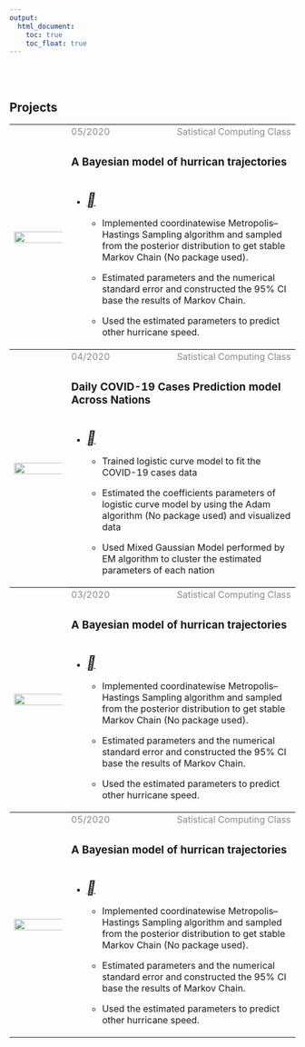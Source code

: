 ```yaml
---
output: 
  html_document:
    toc: true
    toc_float: true
---
```

\
\

<link rel="stylesheet" href="style.css">
<script src="https://kit.fontawesome.com/6e8b08f469.js" crossorigin="anonymous"></script>


<h2><b>Projects</b></h2>

<table>
<col width="20%">
<col width="30%">
<col width="50%">

<tr style="border-top:1pt solid black;">
  <th rowspan="3"><img src="./files/project4.png" style="width:800%; float:left" class="center image-square"></a></th>
  <td style="vertical-align: bottom"><font color="8B8A8A">05/2020</font></td>
  <td style="text-align:right; vertical-align:bottom"><font color="8B8A8A">Satistical Computing Class</font></td>
</tr>
<tr>
  <td colspan="2" style="height:20px; vertical-align:middle"><h3><b>A Bayesian model of hurrican trajectories</b></h3></td>
</tr>
<tr>
  <td colspan="2">
  
  * <a href="./files/report4.pdf"><i style="font-size:24px" class="fa">&#xf1c1;</i></a>
  
  
  * Implemented coordinatewise Metropolis–Hastings Sampling algorithm and sampled from the posterior distribution to get stable Markov Chain (No package used). 
  
  * Estimated parameters and the numerical standard error and constructed the 95% CI base the results of Markov Chain.
  
  * Used the estimated parameters to predict other hurricane speed.</td>
  
</tr>



<tr style="border-top:1pt solid black;">
  <th rowspan="3"><img src="./files/project3.png" style="width:800%; float:left" class="center image-square"></a></th>
  <td style="vertical-align: bottom"><font color="8B8A8A">04/2020</font></td>
  <td style="text-align:right; vertical-align:bottom"><font color="8B8A8A">Satistical Computing Class</font></td>
</tr>
<tr>
  <td colspan="2" style="height:20px; vertical-align:middle"><h3><b>Daily COVID-19 Cases Prediction model Across Nations</b></h3></td>
</tr>
<tr>
  <td colspan="2">
  
  * <a href="./files/report3.pdf"><i style="font-size:24px" class="fa">&#xf1c1;</i></a>
  
  * Trained logistic curve model to fit the COVID-19 cases data
  
  * Estimated the coefficients parameters of logistic curve model by using the Adam algorithm (No package used) and visualized data

  * Used Mixed Gaussian Model performed by EM algorithm to cluster the estimated parameters of each nation </td>
  
</tr>




<tr style="border-top:1pt solid black;">
  <th rowspan="3"><img src="./files/project2.png" style="width:800%; float:left" class="center image-square"></a></th>
  <td style="vertical-align: bottom"><font color="8B8A8A">03/2020</font></td>
  <td style="text-align:right; vertical-align:bottom"><font color="8B8A8A">Satistical Computing Class</font></td>
</tr>
<tr>
  <td colspan="2" style="height:20px; vertical-align:middle"><h3><b>A Bayesian model of hurrican trajectories</b></h3></td>
</tr>
<tr>
  <td colspan="2">
  
  * <a href="./files/report2.pdf"><i style="font-size:24px" class="fa">&#xf1c1;</i></a>
  
  
  * Implemented coordinatewise Metropolis–Hastings Sampling algorithm and sampled from the posterior distribution to get stable Markov Chain (No package used). 
  
  * Estimated parameters and the numerical standard error and constructed the 95% CI base the results of Markov Chain.
  
  * Used the estimated parameters to predict other hurricane speed.</td>
  
</tr>

<tr style="border-top:1pt solid black;">
  <th rowspan="3"><img src="./files/project4.png" style="width:800%; float:left" class="center image-square"></a></th>
  <td style="vertical-align: bottom"><font color="8B8A8A">05/2020</font></td>
  <td style="text-align:right; vertical-align:bottom"><font color="8B8A8A">Satistical Computing Class</font></td>
</tr>
<tr>
  <td colspan="2" style="height:20px; vertical-align:middle"><h3><b>A Bayesian model of hurrican trajectories</b></h3></td>
</tr>
<tr>
  <td colspan="2">
  
  * <a href="./files/report4.pdf"><i style="font-size:24px" class="fa">&#xf1c1;</i></a>
  
  
  * Implemented coordinatewise Metropolis–Hastings Sampling algorithm and sampled from the posterior distribution to get stable Markov Chain (No package used). 
  
  * Estimated parameters and the numerical standard error and constructed the 95% CI base the results of Markov Chain.
  
  * Used the estimated parameters to predict other hurricane speed.</td>
  
</tr>




